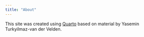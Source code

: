```yaml
---
title: "About"
---
```


This site was created using [Quarto](https://quarto.org/) based on material by Yasemin Turkyilmaz-van der Velden.
